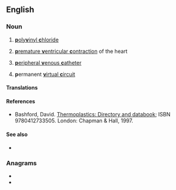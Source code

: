 ==English==
{{wikipedia|PVC (disambiguation)}}

===Noun===
{{en-noun|-}}

# {{lb|en|organic compound}} [[polyvinyl chloride|'''p'''oly'''v'''inyl '''c'''hloride]]
# {{lb|en|medicine}} [[premature ventricular contraction|'''p'''remature '''v'''entricular '''c'''ontraction]] of the heart
# {{lb|en|medicine}} [[peripheral venous catheter|'''p'''eripheral '''v'''enous '''c'''atheter]]
# {{lb|en|networking}} '''p'''ermanent [[virtual circuit|'''v'''irtual '''c'''ircuit]]

====Translations====
{{trans-see|(organic compound) polyvinyl chloride|polyvinyl chloride}}

{{trans-top|(medicine) premature ventricular contraction of the heart}}
{{trans-mid}}
{{trans-bottom}}

{{trans-top|(medicine) peripheral venous catheter}}
{{trans-mid}}
{{trans-bottom}}

{{trans-top|(networking) permanent virtual circuit}}
{{trans-mid}}
{{trans-bottom}}

====References====
* {{lb|en|organic chemistry}} Bashford, David. [http://books.google.com/books?id=ycLq-EYaE0QC&dq=a.+schulman&source=gbs_navlinks_s Thermoplastics: Directory and databook]; ISBN 9780412733505. London: Chapman & Hall, 1997.

====See also====
* {{sense|chemistry}} {{l|en|ABS}}

===Anagrams===
* {{l|en|CVP}}
* {{l|en|PCV}}